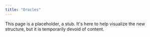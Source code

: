 ```yaml
---
title: "Oracles"
---
```


This page is a placeholder, a stub. It's here to help visualize the new structure, but it is temporarily devoid of content.
